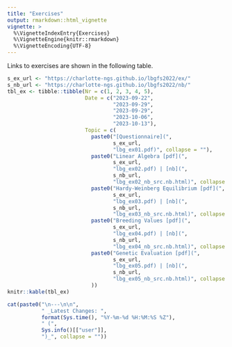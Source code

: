 ```yaml
---
title: "Exercises"
output: rmarkdown::html_vignette
vignette: >
  %\VignetteIndexEntry{Exercises}
  %\VignetteEngine{knitr::rmarkdown}
  %\VignetteEncoding{UTF-8}
---
```


Links to exercises are shown in the following table.

```r
s_ex_url <- "https://charlotte-ngs.github.io/lbgfs2022/ex/"
s_nb_url <- "https://charlotte-ngs.github.io/lbgfs2022/nb/"
tbl_ex <- tibble::tibble(Nr = c(1, 2, 3, 4, 5),
                         Date = c("2023-09-22",
                                  "2023-09-29",
                                  "2023-09-29",
                                  "2023-10-06",
                                  "2023-10-13"),
                         Topic = c(
                           paste0("[Questionnaire](", 
                                  s_ex_url, 
                                  "lbg_ex01.pdf)", collapse = ""),
                           paste0("Linear Algebra [pdf](", 
                                  s_ex_url, 
                                  "lbg_ex02.pdf) | [nb](", 
                                  s_nb_url, 
                                  "lbg_ex02_nb_src.nb.html)", collapse = ""),
                           paste0("Hardy-Weinberg Equilibrium [pdf](",
                                  s_ex_url,
                                  "lbg_ex03.pdf) | [nb](",
                                  s_nb_url,
                                  "lbg_ex03_nb_src.nb.html)", collapse = ""),
                           paste0("Breeding Values [pdf](",
                                  s_ex_url,
                                  "lbg_ex04.pdf) | [nb](",
                                  s_nb_url,
                                  "lbg_ex04_nb_src.nb.html)", collapse = ""),
                           paste0("Genetic Evaluation [pdf](",
                                  s_ex_url,
                                  "lbg_ex05.pdf) | [nb](",
                                  s_nb_url,
                                  "lbg_ex05_nb_src.nb.html)", collapse = "")
                           ))
knitr::kable(tbl_ex)
```


```r
cat(paste0("\n---\n\n", 
           " _Latest Changes: ", 
           format(Sys.time(), "%Y-%m-%d %H:%M:%S %Z"), 
           " (", 
           Sys.info()[["user"]], 
           ")_", collapse = ""))
```


